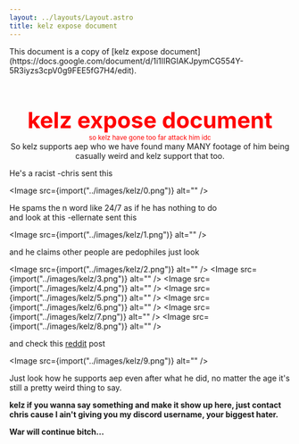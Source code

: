 ```yaml
---
layout: ../layouts/Layout.astro
title: kelz expose document
---
```



<div class="notification">
	This document is a copy of [kelz expose
	document](https://docs.google.com/document/d/1i1IIRGIAKJpymCG554Y-5R3iyzs3cpV0g9FEE5fG7H4/edit).
</div>

<div style="text-align:center">
	<div style="color:red;">
		<h1 style="margin-bottom:0;font-size:2.5rem">kelz expose document</h1>
		<small>so kelz have gone too far attack him idc</small>
	</div>
	So kelz supports aep who we have found many MANY footage of him being casually
	weird and kelz support that too.
</div>

He's a racist -chris sent this

<Image src={import("../images/kelz/0.png")} alt="" />

He spams the n word like 24/7 as if he has nothing to do  
and look at this -ellernate sent this

<Image src={import("../images/kelz/1.png")} alt="" />

and he claims other people are pedophiles just look

<Image src={import("../images/kelz/2.png")} alt="" />
<Image src={import("../images/kelz/3.png")} alt="" />
<Image src={import("../images/kelz/4.png")} alt="" />
<Image src={import("../images/kelz/5.png")} alt="" />
<Image src={import("../images/kelz/6.png")} alt="" />
<Image src={import("../images/kelz/7.png")} alt="" />
<Image src={import("../images/kelz/8.png")} alt="" />

and check this [reddit](https://www.reddit.com/r/oldrobloxrevivals/comments/18gzjn0/chinobe_owner_supporting_and_promoting_a/) post

<Image src={import("../images/kelz/9.png")} alt="" />

Just look how he supports aep even after what he did, no matter the age it's still a pretty weird thing to say.

**kelz if you wanna say something and make it show up here, just contact chris cause I ain't giving you my discord username, your biggest hater.**

**War will continue bitch...**
